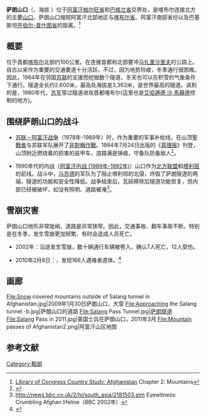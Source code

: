 {{Infobox mountain pass
| name = 萨朗山口
| photo = Salang Pass Road.jpg
| photo_caption = 萨朗山口的一条弯曲的路
| elevation_m = 3878
| elevation_ref = 
| traversed = 
| location = [[阿富汗|阿富汗]]
| range = [[興都庫什山脈|興都庫什山脈]]
| coordinates = {{coord|35|18|49.44|N|69|02|13.51|E|type:pass|display=inline,title}}
| topo = 
}}

'''萨朗山口'''（{{lang-fa|كتل سالنگ}}，海拔 {{convert|3878|m|ft|0|disp=or|abbr=on}}）位于[[阿富汗|阿富汗]][[帕尔旺省|帕尔旺省]]和[[巴格兰省|巴格兰省]]交界处，是喀布尔连接北方的主要[[鞍部|山口]]，萨朗山口缩短阿富汗北部地区与[[喀布尔省|喀布尔省]]、阿富汗南部省份以及巴基斯坦[[开伯尔-普什图省|开伯尔-普什图省]]的距离。<ref name=loc>[http://memory.loc.gov/frd/cs/aftoc.html Library of Congress Country Study: Afghanistan] {{Wayback|url=http://memory.loc.gov/frd/cs/aftoc.html |date=20120620133151 }} Chapter 2: Mountains</ref>

== 概要 ==

位于首都[[喀布尔|喀布尔]]北部约100公里。在连接首都和北部要冲[[马扎里沙里夫|马扎里沙里夫]]的公路上。自古以来作为重要的交通要道十分活跃，不过，因为地势险峻，冬季通行很困难。
因此，1964年在邻国[[苏联|苏联]]的支援而挖掘数个隧道，冬天也可以在积雪的气象条件下通行。隧道全长约2,600米，最高处海拔是3,363米，是世界最高的隧道。讽刺的是，1980年代，[[苏联武装力量|苏军]]穿过隧道进攻首都喀布尔(這里也是[[艾哈邁德·沙·馬蘇德|艾哈邁德·沙·馬蘇德]]控制的地方)。

== 围绕萨朗山口的战斗 ==

*[[苏联－阿富汗战争|苏联－阿富汗战争]]（1978年-1989年）时，作为重要的军事补给线，在山顶[[聖戰者|聖戰者]]与苏联军队展开了[[非對稱作戰|非對稱作戰]]。1984年7月24日出版的《[[真理报|真理报]]》刊登，山顶附近燃烧着的损害的装甲车，道路满是弹痕，守备队防备敌人<ref>{{Cite web |url=http://afghanforum.web.infoseek.co.jp/mohabad/asahi/m1984/1984_10.html |title=アフガニスタンの会 |access-date=2016-07-26 |archive-url=https://web.archive.org/web/20040716185520/http://afghanforum.web.infoseek.co.jp/mohabad/asahi/m1984/1984_10.html |archive-date=2004-07-16 |dead-url=yes }}</ref>。

*1990年代的内战（[[阿富汗内战_(1989年-1992年)|阿富汗内战 (1989年-1992年)]]）山口作为[[北方联盟|北方联盟]]和[[塔利班|塔利班]]的前线。战斗中，[[艾哈迈德·沙阿·马苏德|马苏德]]的军队为了阻止塔利班的北侵，炸毁了萨朗隧道的两端，隧道的功能和安全性降低。战争结束后，瓦砾移除后隧道功能恢复，但内部已经被破坏，如没有照明、道路被淹<ref>http://news.bbc.co.uk/2/hi/south_asia/2181503.stm Eyewitness: Crumbling Afghan lifeline（BBC 2002年）</ref>。

== 雪崩灾害 ==

萨朗山口地形非常陡峭，道路是非常狭窄。因此，交通事故、翻车事故不断。特别是在冬季，发生雪崩更加频繁，有时会造成人员死亡。
* 2002年：沿途发生雪崩，数十辆通行车辆被卷入，确认7人死亡，12人受伤。

* 2010年2月8日：{{tsl|en|2010 Salang avalanches|2010年萨朗山口雪崩|接连发生的大规模雪崩}}，发现166人遇难者遗体。<ref>{{cite news |title=アフガニスタンで雪崩相次ぐ166人死亡 |newspaper=日本电视台 |date=2010-02-11 |url=http://www.news24.jp/articles/2010/02/11/10153356.html |accessdate=2011-02-09}}</ref>

== 画廊 ==

<gallery>
File:Snow covered mountains outside of Salang tunnel in Afghanistan.jpg|2009年1月30日萨朗山口，大雪
File:Approaching the Salang tunnel -b.jpg|萨朗山口的道路
File:Salang Pass Tunnel.jpg|[[萨朗隧道|萨朗隧道]]
File:Salang Pass in 2011.jpg|美国士兵在萨朗山口，2011年3月
File:Mountain passes of Afghanistan2.png|阿富汗山区地图
</gallery>

==参考文献==
{{reflist}}

[[Category:鞍部|Category:鞍部]]